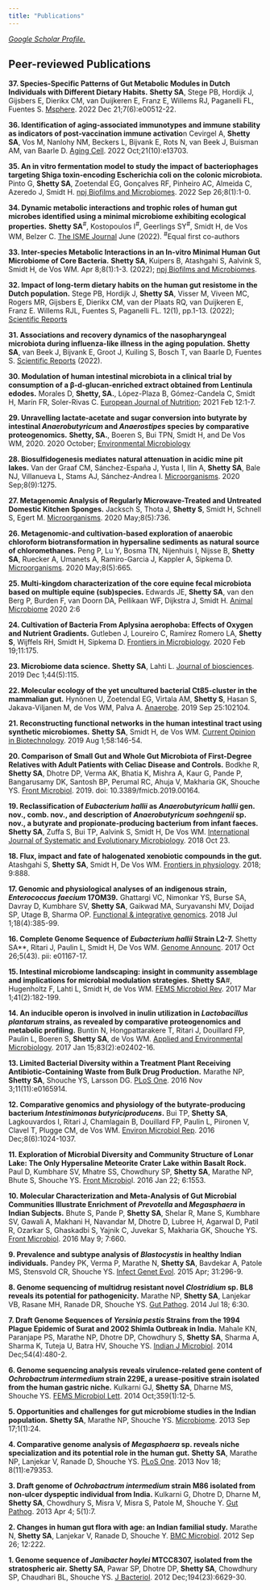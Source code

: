 ```yaml
---
title: "Publications"  
---
```


[*Google Scholar Profile.*](https://scholar.google.co.in/citations?user=Vahc6LUAAAAJ&hl=en)

## Peer-reviewed Publications

**37. Species-Specific Patterns of Gut Metabolic Modules in Dutch Individuals with Different Dietary Habits.** **Shetty SA**, Stege PB, Hordijk J, Gijsbers E, Dierikx CM, van Duijkeren E, Franz E, Willems RJ, Paganelli FL, Fuentes S. [Msphere](https://journals.asm.org/doi/full/10.1128/msphere.00512-22). 2022 Dec 21;7(6):e00512-22.

**36. Identification of aging‐associated immunotypes and immune stability as indicators of post‐vaccination immune activatio**n Cevirgel A, **Shetty SA**, Vos M, Nanlohy NM, Beckers L, Bijvank E, Rots N, van Beek J, Buisman AM, van Baarle D. [Aging Cell](https://onlinelibrary.wiley.com/doi/pdf/10.1111/acel.13703). 2022 Oct;21(10):e13703.

**35. An in vitro fermentation model to study the impact of bacteriophages targeting Shiga toxin-encoding Escherichia coli on the colonic microbiota.** Pinto G, **Shetty SA**, Zoetendal EG, Gonçalves RF, Pinheiro AC, Almeida C, Azeredo J, Smidt H. [npj Biofilms and Microbiomes](https://www.nature.com/articles/s41522-022-00334-8). 2022 Sep 26;8(1):1-0.

**34. Dynamic metabolic interactions and trophic roles of human gut microbes identified using a minimal microbiome exhibiting ecological properties.** **Shetty SA**<sup>\#</sup>, Kostopoulos I<sup>\#</sup>, Geerlings SY<sup>\#</sup>, Smidt H, de Vos WM, Belzer C. [The ISME Journal](https://doi.org/10.1038/s41396-022-01255-2) June (2022). <sup>\#</sup>Equal first co-authors

**33. Inter-species Metabolic Interactions in an In-vitro Minimal Human Gut Microbiome of Core Bacteria.** **Shetty SA**, Kuipers B, Atashgahi S, Aalvink S, Smidt H, de Vos WM. Apr 8;8(1):1-3. (2022); [npj Biofilms and Microbiomes](https://doi.org/10.1038/s41522-022-00275-2).

**32. Impact of long-term dietary habits on the human gut resistome in the Dutch population.** Stege PB, Hordijk J, **Shetty SA**, Visser M, Viveen MC, Rogers MR, Gijsbers E, Dierikx CM, van der Plaats RQ, van Duijkeren E, Franz E. Willems RJL, Fuentes S, Paganelli FL. 12(1), pp.1-13. (2022); [Scientific Reports](https://www.nature.com/articles/s41598-022-05618-9)

**31. Associations and recovery dynamics of the nasopharyngeal microbiota during influenza-like illness in the aging population.** **Shetty SA**, van Beek J, Bijvank E, Groot J, Kuiling S, Bosch T, van Baarle D, Fuentes S. [Scientific Reports](https://www.nature.com/articles/s41598-022-05618-9) (2022).

**30. Modulation of human intestinal microbiota in a clinical trial by consumption of a β-d-glucan-enriched extract obtained from Lentinula edodes.** Morales D, **Shetty, SA.**, López-Plaza B, Gómez-Candela C, Smidt H, Marín FR, Soler-Rivas C. [European Journal of Nutrition](https://link.springer.com/article/10.1007/s00394-021-02504-4); 2021 Feb 12:1-7.

**29. Unravelling lactate‐acetate and sugar conversion into butyrate by intestinal *Anaerobutyricum* and *Anaerostipes* species by comparative proteogenomics.** **Shetty, SA.**, Boeren S, Bui TPN, Smidt H, and De Vos WM, 2020. 2020 October; [Environmental Microbiology](https://sfamjournals.onlinelibrary.wiley.com/doi/pdf/10.1111/1462-2920.15269)

**28. Biosulfidogenesis mediates natural attenuation in acidic mine pit lakes.** Van der Graaf CM, Sánchez-España J, Yusta I, Ilin A, **Shetty SA**, Bale NJ, Villanueva L, Stams AJ, Sánchez-Andrea I. [Microorganisms](https://doi.org/10.3390/microorganisms8091275). 2020 Sep;8(9):1275.

**27. Metagenomic Analysis of Regularly Microwave-Treated and Untreated Domestic Kitchen Sponges.** Jacksch S, Thota J, **Shetty S**, Smidt H, Schnell S, Egert M. [Microorganisms](https://doi.org/10.3390/microorganisms8050736). 2020 May;8(5):736.

**26. Metagenomic-and cultivation-based exploration of anaerobic chloroform biotransformation in hypersaline sediments as natural source of chloromethanes.** Peng P, Lu Y, Bosma TN, Nijenhuis I, Nijsse B, **Shetty SA**, Ruecker A, Umanets A, Ramiro-Garcia J, Kappler A, Sipkema D. [Microorganisms](https://doi.org/10.3390/microorganisms8050665). 2020 May;8(5):665.

**25. Multi-kingdom characterization of the core equine fecal microbiota based on multiple equine (sub)species.** Edwards JE, **Shetty SA**, van den Berg P, Burden F, van Doorn DA, Pellikaan WF, Dijkstra J, Smidt H. [Animal Microbiome](https://animalmicrobiome.biomedcentral.com/articles/10.1186/s42523-020-0023-1) 2020 2:6

**24. Cultivation of Bacteria From Aplysina aerophoba: Effects of Oxygen and Nutrient Gradients.** Gutleben J, Loureiro C, Ramírez Romero LA, **Shetty S**, Wijffels RH, Smidt H, Sipkema D. [Frontiers in Microbiology](https://www.frontiersin.org/articles/10.3389/fmicb.2020.00175/full#h1). 2020 Feb 19;11:175.

**23. Microbiome data science.** **Shetty SA**, Lahti L. [Journal of biosciences](https://www.ias.ac.in/article/fulltext/jbsc/044/05/0115). 2019 Dec 1;44(5):115.

**22. Molecular ecology of the yet uncultured bacterial Ct85-cluster in the mammalian gut.** Hynönen U, Zoetendal EG, Virtala AM, **Shetty S**, Hasan S, Jakava-Viljanen M, de Vos WM, Palva A. [Anaerobe](https://doi.org/10.1016/j.anaerobe.2019.102104). 2019 Sep 25:102104.

**21. Reconstructing functional networks in the human intestinal tract using synthetic microbiomes.** **Shetty SA**, Smidt H, de Vos WM. [Current Opinion in Biotechnology](https://doi.org/10.1016/j.copbio.2019.03.009). 2019 Aug 1;58:146-54.

**20. Comparison of Small Gut and Whole Gut Microbiota of First-Degree Relatives with Adult Patients with Celiac Disease and Controls.** Bodkhe R, **Shetty SA**, Dhotre DP, Verma AK, Bhatia K, Mishra A, Kaur G, Pande P, Bangarusamy DK, Santosh BP, Perumal RC, Ahuja V, Makharia GK, Shouche YS. [Front Microbiol](https://doi.org/10.3389/fmicb.2019.00164). 2019. doi: 10.3389/fmicb.2019.00164.

**19. Reclassification of *Eubacterium hallii* as *Anaerobutyricum hallii* gen. nov., comb. nov., and description of *Anaerobutyricum soehngenii* sp. nov., a butyrate and propionate-producing bacterium from infant faeces.** **Shetty SA**, Zuffa S, Bui TP, Aalvink S, Smidt H, De Vos WM. [International Journal of Systematic and Evolutionary Microbiology](https://doi.org/10.1099/ijsem.0.003041). 2018 Oct 23.

**18. Flux, impact and fate of halogenated xenobiotic compounds in the gut.** Atashgahi S, **Shetty SA**, Smidt H, De Vos WM. [Frontiers in physiology](https://www.frontiersin.org/articles/10.3389/fphys.2018.00888/full). 2018; 9:888.

**17. Genomic and physiological analyses of an indigenous strain, *Enterococcus faecium* 17OM39.** Ghattargi VC, Nimonkar YS, Burse SA, Davray D, Kumbhare SV, **Shetty SA**, Gaikwad MA, Suryavanshi MV, Doijad SP, Utage B, Sharma OP. [Functional & integrative genomics](https://doi.org/10.1007/s10142-018-0596-x). 2018 Jul 1;18(4):385-99.

**16. Complete Genome Sequence of *Eubacterium hallii* Strain L2-7.** Shetty SA\*\*, Ritari J, Paulin L, Smidt H, De Vos WM. [Genome Announc](https://doi.org/10.1128/genomea.01167-17). 2017 Oct 26;5(43). pii: e01167-17.

**15. Intestinal microbiome landscaping: insight in community assemblage and implications for microbial modulation strategies.** **Shetty SA**#, Hugenholtz F, Lahti L, Smidt H, de Vos WM. [FEMS Microbiol Rev](https://doi.org/10.1093/femsre/fuw045). 2017 Mar 1;41(2):182-199.

**14. An inducible operon is involved in inulin utilization in *Lactobacillus plantarum* strains, as revealed by comparative proteogenomics and metabolic profiling.** Buntin N, Hongpattarakere T, Ritari J, Douillard FP, Paulin L, Boeren S, **Shetty SA**, de Vos WM. [Applied and Environmental Microbiology](https://doi.org/10.1128/AEM.02402-16). 2017 Jan 15;83(2):e02402-16.

**13. Limited Bacterial Diversity within a Treatment Plant Receiving Antibiotic-Containing Waste from Bulk Drug Production.** Marathe NP, **Shetty SA**, Shouche YS, Larsson DG. [PLoS One](https://doi.org/10.1371/journal.pone.0165914). 2016 Nov 3;11(11):e0165914.

**12. Comparative genomics and physiology of the butyrate-producing bacterium *Intestinimonas butyriciproducens*.** Bui TP, **Shetty SA**, Lagkouvardos I, Ritari J, Chamlagain B, Douillard FP, Paulin L, Piironen V, Clavel T, Plugge CM, de Vos WM. [Environ Microbiol Rep](https://doi.org/10.1111/1758-2229.12483). 2016 Dec;8(6):1024-1037.

**11. Exploration of Microbial Diversity and Community Structure of Lonar Lake: The Only Hypersaline Meteorite Crater Lake within Basalt Rock.** Paul D, Kumbhare SV, Mhatre SS, Chowdhury SP, **Shetty SA**, Marathe NP, Bhute S, Shouche YS. [Front Microbio](https://doi.org/10.3389/fmicb.2015.01553)l. 2016 Jan 22; 6:1553.

**10. Molecular Characterization and Meta-Analysis of Gut Microbial Communities Illustrate Enrichment of *Prevotella* and *Megasphaera* in Indian Subjects.** Bhute S, Pande P, **Shetty SA**, Shelar R, Mane S, Kumbhare SV, Gawali A, Makhani H, Navandar M, Dhotre D, Lubree H, Agarwal D, Patil R, Ozarkar S, Ghaskadbi S, Yajnik C, Juvekar S, Makharia GK, Shouche YS. [Front Microbiol](https://doi.org/10.3389/fmicb.2016.00660). 2016 May 9; 7:660.

**9. Prevalence and subtype analysis of *Blastocystis* in healthy Indian individuals.** Pandey PK, Verma P, Marathe N, **Shetty SA**, Bavdekar A, Patole MS, Stensvold CR, Shouche YS. [Infect Genet Evol](https://doi.org/10.1016/j.meegid.2015.02.012). 2015 Apr; 31:296-9.

**8. Genome sequencing of multidrug resistant novel *Clostridium* sp. BL8 reveals its potential for pathogenicity.** Marathe NP, **Shetty SA**, Lanjekar VB, Rasane MH, Ranade DR, Shouche YS. [Gut Pathog](https://doi.org/10.1186/1757-4749-6-30). 2014 Jul 18; 6:30.

**7. Draft Genome Sequences of *Yersinia pestis* Strains from the 1994 Plague Epidemic of Surat and 2002 Shimla Outbreak in India.** Mahale KN, Paranjape PS, Marathe NP, Dhotre DP, Chowdhury S, **Shetty SA**, Sharma A, Sharma K, Tuteja U, Batra HV, Shouche YS. [Indian J Microbiol](https://dx.doi.org/10.1007%2Fs12088-014-0475-7). 2014 Dec;54(4):480-2.

**6. Genome sequencing analysis reveals virulence-related gene content of *Ochrobactrum intermedium* strain 229E, a urease-positive strain isolated from the human gastric niche.** Kulkarni GJ, **Shetty SA**, Dharne MS, Shouche YS. [FEMS Microbiol Lett](https://doi.org/10.1111/1574-6968.12549). 2014 Oct;359(1):12-5.

**5. Opportunities and challenges for gut microbiome studies in the Indian population.** **Shetty SA**, Marathe NP, Shouche YS. [Microbiome](https://doi.org/10.1186/2049-2618-1-24). 2013 Sep 17;1(1):24.

**4. Comparative genome analysis of *Megasphaera* sp. reveals niche specialization and its potential role in the human gut.** **Shetty SA**, Marathe NP, Lanjekar V, Ranade D, Shouche YS. [PLoS One](https://doi.org/10.1371/journal.pone.0079353). 2013 Nov 18; 8(11):e79353.

**3. Draft genome of *Ochrobactrum intermedium* strain M86 isolated from non-ulcer dyspeptic individual from India.** Kulkarni G, Dhotre D, Dharne M, **Shetty SA**, Chowdhury S, Misra V, Misra S, Patole M, Shouche Y. [Gut Pathog](https://doi.org/10.1186/1757-4749-5-7). 2013 Apr 4; 5(1):7.

**2. Changes in human gut flora with age: an Indian familial study.** Marathe N, **Shetty SA**, Lanjekar V, Ranade D, Shouche Y. [BMC Microbiol](https://doi.org/10.1186/1471-2180-12-222). 2012 Sep 26; 12:222.

**1. Genome sequence of *Janibacter hoylei* MTCC8307, isolated from the stratospheric air.** **Shetty SA**, Pawar SP, Dhotre DP, **Shetty SA**, Chowdhury SP, Chaudhari BL, Shouche YS. [J Bacteriol](https://dx.doi.org/10.1128%2FJB.01728-12). 2012 Dec;194(23):6629-30.
